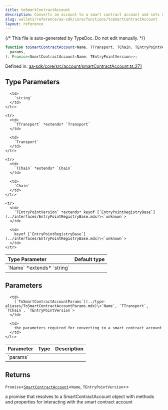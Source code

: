 ```yaml
---
title: toSmartContractAccount
description: Converts an account to a smart contract account and sets up various account-related methods using the provided parameters like transport, chain, entry point, and other utilities.
slug: wallets/reference/aa-sdk/core/functions/toSmartContractAccount
layout: reference
---
```


{/* This file is auto-generated by TypeDoc. Do not edit manually. */}

```ts
function toSmartContractAccount<Name, TTransport, TChain, TEntryPointVersion>(
  params,
): Promise<SmartContractAccount<Name, TEntryPointVersion>>;
```

Defined in: [aa-sdk/core/src/account/smartContractAccount.ts:271](https://github.com/alchemyplatform/aa-sdk/blob/c1a84188d03473acac2fdb49fb7cd7fdba73169b/aa-sdk/core/src/account/smartContractAccount.ts#L271)

## Type Parameters

<table>
  <thead>
    <tr>
      <th align="left">Type Parameter</th>
      <th align="left">Default type</th>
    </tr>
  </thead>

  <tbody>
    <tr>
      <td>
        `Name` *extends* `string`
      </td>

      <td>
        `string`
      </td>
    </tr>

    <tr>
      <td>
        `TTransport` *extends* `Transport`
      </td>

      <td>
        `Transport`
      </td>
    </tr>

    <tr>
      <td>
        `TChain` *extends* `Chain`
      </td>

      <td>
        `Chain`
      </td>
    </tr>

    <tr>
      <td>
        `TEntryPointVersion` *extends* keyof [`EntryPointRegistryBase`](../interfaces/EntryPointRegistryBase.mdx)\<`unknown`>
      </td>

      <td>
        keyof [`EntryPointRegistryBase`](../interfaces/EntryPointRegistryBase.mdx)\<`unknown`>
      </td>
    </tr>

  </tbody>
</table>

## Parameters

<table>
  <thead>
    <tr>
      <th align="left">Parameter</th>
      <th align="left">Type</th>
      <th align="left">Description</th>
    </tr>
  </thead>

  <tbody>
    <tr>
      <td>
        `params`
      </td>

      <td>
        [`ToSmartContractAccountParams`](../type-aliases/ToSmartContractAccountParams.mdx)\<`Name`, `TTransport`, `TChain`, `TEntryPointVersion`>
      </td>

      <td>
        the parameters required for converting to a smart contract account
      </td>
    </tr>

  </tbody>
</table>

## Returns

`Promise`\<[`SmartContractAccount`](../type-aliases/SmartContractAccount.mdx)\<`Name`, `TEntryPointVersion`>>

a promise that resolves to a SmartContractAccount object with methods and properties for interacting with the smart contract account
